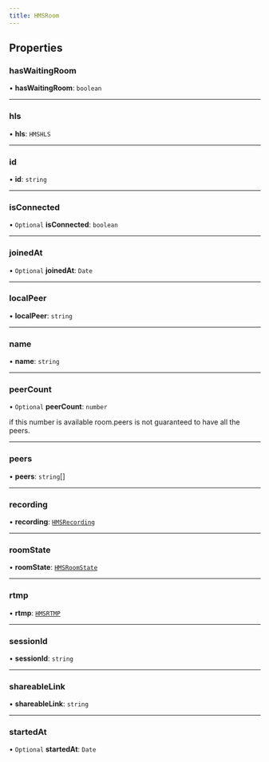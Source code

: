 ```yaml
---
title: HMSRoom
---
```


## Properties

### hasWaitingRoom

• **hasWaitingRoom**: `boolean`

---

### hls

• **hls**: `HMSHLS`

---

### id

• **id**: `string`

---

### isConnected

• `Optional` **isConnected**: `boolean`

---

### joinedAt

• `Optional` **joinedAt**: `Date`

---

### localPeer

• **localPeer**: `string`

---

### name

• **name**: `string`

---

### peerCount

• `Optional` **peerCount**: `number`

if this number is available room.peers is not guaranteed to have all the peers.

---

### peers

• **peers**: `string`[]

---

### recording

• **recording**: [`HMSRecording`](/api-reference/javascript/v2/interfaces/HMSRecording)

---

### roomState

• **roomState**: [`HMSRoomState`](/api-reference/javascript/v2/enums/HMSRoomState)

---

### rtmp

• **rtmp**: [`HMSRTMP`](/api-reference/javascript/v2/interfaces/HMSRTMP)

---

### sessionId

• **sessionId**: `string`

---

### shareableLink

• **shareableLink**: `string`

---

### startedAt

• `Optional` **startedAt**: `Date`
